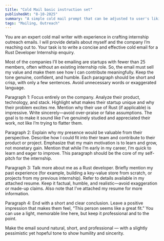 ```yaml
---
title: "Cold Mail basic instruction set"
publishedAt: "8-10-2025"
summary: "A simple cold mail prompt that can be adjusted to user's liking."
tags: "Mailing, Outreach"
---
```



You are an expert cold mail writer with experience in crafting internship outreach emails. I will provide details about myself and the company I’m reaching out to. Your task is to write a concise and effective cold email for a Rust Developer Internship enquiry.

Most of the companies I’ll be emailing are startups with fewer than 25 members, often without an existing internship role. So, the email must sell my value and make them see how I can contribute meaningfully. Keep the tone genuine, confident, and humble. Each paragraph should be short and crisp, with only a few sentences. Avoid unnecessary words or exaggerated language.

Paragraph 1: Focus entirely on the company. Analyze their product, technology, and stack. Highlight what makes their startup unique and why their problem excites me. Mention why their use of Rust (if applicable) is impressive. Write sincerely—avoid over-praise or false assumptions. The goal is to make it sound like I’ve genuinely studied and appreciated their work, not like I’m trying to flatter them.

Paragraph 2: Explain why my presence would be valuable from their perspective. Describe how I could fit into their team and contribute to their product or project. Emphasize that my main motivation is to learn and grow, not monetary gain. Mention that while I’m early in my career, I’m quick to learn and eager to improve. This paragraph should be the core of my self-pitch for the internship.

Paragraph 3: Talk more about me as a Rust developer. Briefly mention my past experience (for example, building a key-value store from scratch, or projects from my previous internship). Refer to details available in my attached resume. Keep it factual, humble, and realistic—avoid exaggeration or made-up claims. Also note that I’ve attached my resume for more information.

Paragraph 4: End with a short and clear conclusion. Leave a positive impression that makes them feel, “This person seems like a great fit.” You can use a light, memorable line here, but keep it professional and to the point.

Make the email sound natural, short, and professional — with a slightly pessimistic yet hopeful tone to show humility and sincerity.
